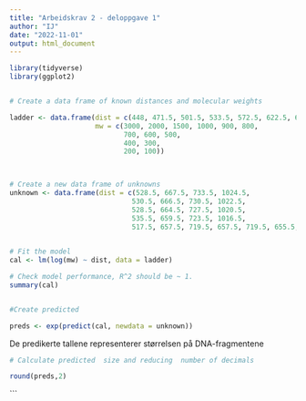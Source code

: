 ```yaml
---
title: "Arbeidskrav 2 - deloppgave 1"
author: "IJ"
date: "2022-11-01"
output: html_document
---
```


```r
library(tidyverse)
library(ggplot2)


# Create a data frame of known distances and molecular weights

ladder <- data.frame(dist = c(448, 471.5, 501.5, 533.5, 572.5, 622.5, 678.5, 751.5, 790.5, 843.5, 901.5, 963.5, 1041.5), 
                     mw = c(3000, 2000, 1500, 1000, 900, 800, 
                            700, 600, 500,
                            400, 300, 
                            200, 100))

            

# Create a new data frame of unknowns
unknown <- data.frame(dist = c(528.5, 667.5, 733.5, 1024.5,
                              530.5, 666.5, 730.5, 1022.5,
                              528.5, 664.5, 727.5, 1020.5,
                              535.5, 659.5, 723.5, 1016.5,
                              517.5, 657.5, 719.5, 657.5, 719.5, 655.5, 721.5, 1032.5))

  
# Fit the model
cal <- lm(log(mw) ~ dist, data = ladder)
```


```r
# Check model performance, R^2 should be ~ 1.
summary(cal)


#Create predicted 

preds <- exp(predict(cal, newdata = unknown))


```

De predikerte tallene  representerer  størrelsen på DNA-fragmentene
```r
# Calculate predicted  size and reducing  number of decimals

round(preds,2)

```


```

